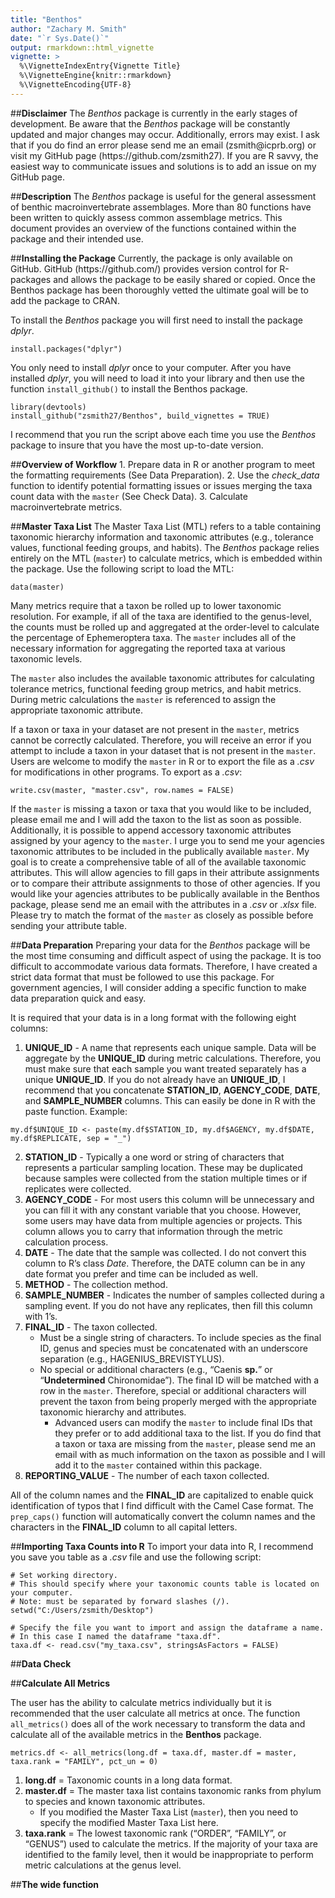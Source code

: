 ```yaml
---
title: "Benthos"
author: "Zachary M. Smith"
date: "`r Sys.Date()`"
output: rmarkdown::html_vignette
vignette: >
  %\VignetteIndexEntry{Vignette Title}
  %\VignetteEngine{knitr::rmarkdown}
  %\VignetteEncoding{UTF-8}
---
```


##**Disclaimer**
The _Benthos_ package is currently in the early stages of development. Be aware that the _Benthos_ package will be constantly updated and major changes may occur.  Additionally, errors may exist.  I ask that if you do find an error please send me an email (zsmith@icprb.org) or visit my GitHub page (https://github.com/zsmith27). If you are R savvy, the easiest way to communicate issues and solutions is to add an issue on my GitHub page.

##**Description**
The _Benthos_ package is useful for the general assessment of benthic macroinvertebrate assemblages. More than 80 functions have been written to quickly assess common assemblage metrics. This document provides an overview of the functions contained within the package and their intended use. \s\s

##**Installing the Package**
Currently, the package is only available on GitHub.  GitHub (https://github.com/) provides version control for R-packages and allows the package to be easily shared or copied. Once the Benthos package has been thoroughly vetted the ultimate goal will be to add the package to CRAN.

To install the _Benthos_ package you will first need to install the package _dplyr_.

```
install.packages("dplyr")
```
You only need to install _dplyr_ once to your computer. After you have installed _dplyr_, you will need to load it into your library and then use the function ```install_github()``` to install the Benthos package.

```
library(devtools)
install_github("zsmith27/Benthos", build_vignettes = TRUE)
```

I recommend that you run the script above each time you use the _Benthos_ package to insure that you have the most up-to-date version.

##**Overview of Workflow**
1. Prepare data in R or another program to meet the formatting requirements (See Data Preparation).
2. Use the _check_data_ function to identify potential formatting issues or issues merging the taxa count data with the ```master``` (See Check Data).
3. Calculate macroinvertebrate metrics.

##**Master Taxa List**
The Master Taxa List (MTL) refers to a table containing taxonomic hierarchy information and taxonomic attributes (e.g., tolerance values, functional feeding groups, and habits). The _Benthos_ package relies entirely on the MTL (```master```) to calculate metrics, which is embedded within the package. Use the following script to load the MTL:

```
data(master)
```

Many metrics require that a taxon be rolled up to lower taxonomic resolution.  For example, if all of the taxa are identified to the genus-level, the counts must be rolled up and aggregated at the order-level to calculate the percentage of Ephemeroptera taxa. The ```master``` includes all of the necessary information for aggregating the reported taxa at various taxonomic levels.

The ```master``` also includes the available taxonomic attributes for calculating tolerance metrics, functional feeding group metrics, and habit metrics. During metric calculations the ```master``` is referenced to assign the appropriate taxonomic attribute.

If a taxon or taxa in your dataset are not present in the ```master```, metrics cannot be correctly calculated. Therefore, you will receive an error if you attempt to include a taxon in your dataset that is not present in the ```master```. Users are welcome to modify the ```master``` in R or to export the file as a _.csv_ for modifications in other programs.
To export as a _.csv_:

```
write.csv(master, "master.csv", row.names = FALSE)
```

If the ```master``` is missing a taxon or taxa that you would like to be included, please email me and I will add the taxon to the list as soon as possible.  Additionally, it is possible to append accessory taxonomic attributes assigned by your agency to the ```master```.  I urge you to send me your agencies taxonomic attributes to be included in the publically available ```master```. My goal is to create a comprehensive table of all of the available taxonomic attributes. This will allow agencies to fill gaps in their attribute assignments or to compare their attribute assignments to those of other agencies. If you would like your agencies attributes to be publically available in the Benthos package, please send me an email with the attributes in a _.csv_ or _.xlsx_ file. Please try to match the format of the ```master``` as closely as possible before sending your attribute table.


##**Data Preparation**
Preparing your data for the _Benthos_ package will be the most time consuming and difficult aspect of using the package. It is too difficult to accommodate various data formats. Therefore, I have created a strict data format that must be followed to use this package. For government agencies, I will consider adding a specific function to make data preparation quick and easy.

It is required that your data is in a long format with the following eight columns:

1. __UNIQUE_ID__ - A name that represents each unique sample. Data will be aggregate by the __UNIQUE_ID__ during metric calculations. Therefore, you must make sure that each sample you want treated separately has a unique __UNIQUE_ID__. If you do not already have an __UNIQUE_ID__, I recommend that you concatenate __STATION_ID__, __AGENCY_CODE__, __DATE__, and __SAMPLE_NUMBER__ columns. This can easily be done in R with the paste function. Example:

```
my.df$UNIQUE_ID <- paste(my.df$STATION_ID, my.df$AGENCY, my.df$DATE, my.df$REPLICATE, sep = "_")
```

2. __STATION_ID__ - Typically a one word or string of characters that represents a particular sampling location. These may be duplicated because samples were collected from the station multiple times or if replicates were collected. 
3. __AGENCY_CODE__ - For most users this column will be unnecessary and you can fill it with any constant variable that you choose.  However, some users may have data from multiple agencies or projects. This column allows you to carry that information through the metric calculation process.
4. __DATE__ - The date that the sample was collected. I do not convert this column to R's class _Date_. Therefore, the DATE column can be in any date format you prefer and time can be included as well.
5. __METHOD__ - The collection method.
6. __SAMPLE_NUMBER__ - Indicates the number of samples collected during a sampling event.  If you do not have any replicates, then fill this column with 1's.
7. __FINAL_ID__ - The taxon collected.
    + Must be a single string of characters. To include species as the final ID, genus and species must be concatenated with an underscore separation (e.g., HAGENIUS_BREVISTYLUS).
    + No special or additional characters (e.g., "Caenis __sp.__" or "__Undetermined__ Chironomidae"). The final ID will be matched with a row in the ```master```. Therefore, special or additional characters will prevent the taxon from being properly merged with the appropriate taxonomic hierarchy and attributes.
        + Advanced users can modify the ```master``` to include final IDs that they prefer or to add additional taxa to the list.  If you do find that a taxon or taxa are missing from the ```master```, please send me an email with as much information on the taxon as possible and I will add it to the ```master``` contained within this package.
8. __REPORTING_VALUE__ - The number of each taxon collected.



All of the column names and the __FINAL_ID__ are capitalized to enable quick identification of typos that I find difficult with the Camel Case format. The ```prep_caps()``` function will automatically convert the column names and the characters in the __FINAL_ID__ column to all capital letters. 

##**Importing Taxa Counts into R**
To import your data into R, I recommend you save you table as a _.csv_ file and use the following script:



```
# Set working directory. 
# This should specify where your taxonomic counts table is located on your computer.
# Note: must be separated by forward slashes (/).
setwd("C:/Users/zsmith/Desktop")

# Specify the file you want to import and assign the dataframe a name.
# In this case I named the dataframe "taxa.df".
taxa.df <- read.csv("my_taxa.csv", stringsAsFactors = FALSE)
```

##**Data Check**



##**Calculate All Metrics**

The user has the ability to calculate metrics individually but it is recommended that the user calculate all metrics at once.  The function ```all_metrics()``` does all of the work necessary to transform the data and calculate all of the available metrics in the __Benthos__ package.

```
metrics.df <- all_metrics(long.df = taxa.df, master.df = master, taxa.rank = "FAMILY", pct_un = 0)
```

1. __long.df__ = Taxonomic counts in a long data format.
2. __master.df__ = The master taxa list contains taxonomic ranks from phylum to species and known taxonomic attributes.
    + If you modified the Master Taxa List (```master```), then you need to specify the modified Master Taxa List here.
3. __taxa.rank__ = The lowest taxonomic rank ("ORDER", "FAMILY", or "GENUS") used to calculate the metrics.  If the majority of your taxa are identified to the family level, then it would be inappropriate to perform metric calculations at the genus level.

##**The wide function**







